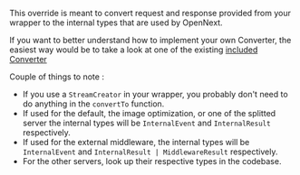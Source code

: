 This override is meant to convert request and response provided from your wrapper to the internal types that are used by OpenNext.

If you want to better understand how to implement your own Converter, the easiest way would be to take a look at one of the existing [included Converter](https://github.com/opennextjs/opennextjs-aws/tree/main/packages/open-next/src/overrides/converters)

Couple of things to note :
- If you use a `StreamCreator` in your wrapper, you probably don't need to do anything in the `convertTo` function.
- If used for the default, the image optimization, or one of the splitted server the internal types will be `InternalEvent` and `InternalResult` respectively.
- If used for the external middleware, the internal types will be `InternalEvent` and `InternalResult | MiddlewareResult` respectively.
- For the other servers, look up their respective types in the codebase.